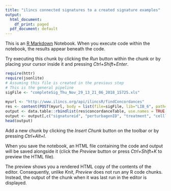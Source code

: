 ```yaml
---
title: "ilincs connected signatures to a created signature examples"
output:
  html_document:
    df_print: paged
  pdf_document: default
---
```


This is an [R Markdown](http://rmarkdown.rstudio.com) Notebook. When you execute code within the notebook, the results appear beneath the code. 

Try executing this chunk by clicking the *Run* button within the chunk or by placing your cursor inside it and pressing *Ctrl+Shift+Enter*. 

```r
require(httr)
require(jsonlite)
# Assuming this file is created in the previous step
# This is the general pipeline
sigFile <- "completeSig_Thu_Nov_29_13_21_06_2018_15725.xls"
 
myurl <- "http://www.ilincs.org/api/ilincsR/findConcordances"
res <- content(POST(myurl, body = list(file=sigFile, lib="LIB_6", path="/mnt/raid/tmp/"), encode = "form"))
output <- data.table::rbindlist(res$concordanceTable, use.names = TRUE, fill = TRUE)
output <- output[,c("signatureid", "perturbagenID", "treatment", "cellline", "time", "similarity", "pValue", "nGenes")]
head(output)
```




Add a new chunk by clicking the *Insert Chunk* button on the toolbar or by pressing *Ctrl+Alt+I*.

When you save the notebook, an HTML file containing the code and output will be saved alongside it (click the *Preview* button or press *Ctrl+Shift+K* to preview the HTML file).

The preview shows you a rendered HTML copy of the contents of the editor. Consequently, unlike *Knit*, *Preview* does not run any R code chunks. Instead, the output of the chunk when it was last run in the editor is displayed.
